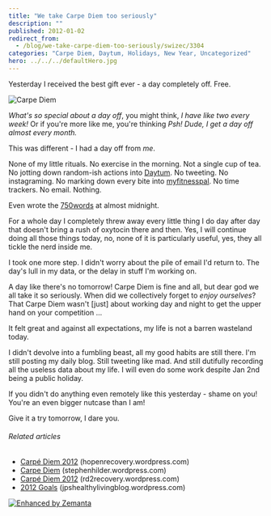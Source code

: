 ```yaml
---
title: "We take Carpe Diem too seriously"
description: ""
published: 2012-01-02
redirect_from:
  - /blog/we-take-carpe-diem-too-seriously/swizec/3304
categories: "Carpe Diem, Daytum, Holidays, New Year, Uncategorized"
hero: ../../../defaultHero.jpg
---
```


Yesterday I received the best gift ever - a day completely off. Free.

![Carpe Diem](http://swizec.com/blog/wp-content/uploads/2012/01/4956218218_903039baa1_m2.jpg "Carpe Diem")

_What's so special about a day off_, you might think, _I have like two every week!_ Or if you're more like me, you're thinking _Psh! Dude, I get a day off almost every month._

This was different - I had a day off from _me_.

None of my little rituals. No exercise in the morning. Not a single cup of tea. No jotting down random-ish actions into [Daytum](http://www.daytum.com/ "Daytum"). No tweeting. No instagraming. No marking down every bite into [myfitnesspal](http://www.myfitnesspal.com/). No time trackers. No email. Nothing.

Even wrote the [750words](http://750words.com/) at almost midnight.

For a whole day I completely threw away every little thing I do day after day that doesn't bring a rush of oxytocin there and then. Yes, I will continue doing all those things today, no, none of it is particularly useful, yes, they all tickle the nerd inside me.

I took one more step. I didn't worry about the pile of email I'd return to. The day's lull in my data, or the delay in stuff I'm working on.

A day like there's no tomorrow! Carpe Diem is fine and all, but dear god we all take it so seriously. When did we collectively forget to _enjoy ourselves_? That Carpe Diem wasn't \[just] about working day and night to get the upper hand on your competition ...

It felt great and against all expectations, my life is not a barren wasteland today.

I didn't devolve into a fumbling beast, all my good habits are still there. I'm still posting my daily blog. Still tweeting like mad. And still dutifully recording all the useless data about my life. I will even do some work despite Jan 2nd being a public holiday.

If you didn't do anything even remotely like this yesterday - shame on you! You're an even bigger nutcase than I am!

Give it a try tomorrow, I dare you.

###### Related articles

- [Carpé Diem 2012](http://hopenrecovery.wordpress.com/2011/12/30/carpe-diem-2012/) (hopenrecovery.wordpress.com)
- [Carpe Diem](http://stephenhilder.wordpress.com/2011/12/30/carpediem/) (stephenhilder.wordpress.com)
- [Carpé Diem 2012](http://rd2recovery.wordpress.com/2011/12/30/carpe-diem-2012/) (rd2recovery.wordpress.com)
- [2012 Goals](http://jpshealthylivingblog.wordpress.com/2011/12/30/2012-goals/) (jpshealthylivingblog.wordpress.com)

[![Enhanced by Zemanta](http://img.zemanta.com/zemified_e.png?x-id=3b8af50e-bc08-48b8-af2f-82f257294ca0)](http://www.zemanta.com/ "Enhanced by Zemanta")
